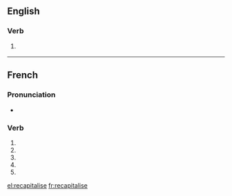 {{also|recapitalisé}}
==English==

===Verb===
{{en-verb|recapitalises|recapitalising|recapitalised|recapitalised}}

# {{context|British}} {{alternative spelling of|recapitalize}}

----

==French==

===Pronunciation===
* {{homophones|lang=fr|recapitalisent|recapitalises}}

===Verb===
{{fr-verb-form}}

# {{conjugation of|recapitaliser||1|s|pres|ind|lang=fr}}
# {{conjugation of|recapitaliser||3|s|pres|ind|lang=fr}}
# {{conjugation of|recapitaliser||1|s|pres|sub|lang=fr}}
# {{conjugation of|recapitaliser||3|s|pres|sub|lang=fr}}
# {{conjugation of|recapitaliser||2|s|imp|lang=fr}}

[[el:recapitalise]]
[[fr:recapitalise]]